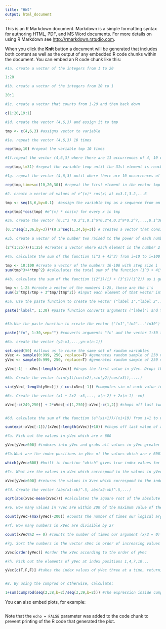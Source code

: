 ```yaml
---
title: "HW4"
output: html_document
---
```


This is an R Markdown document. Markdown is a simple formatting syntax for authoring HTML, PDF, and MS Word documents. For more details on using R Markdown see <http://rmarkdown.rstudio.com>.

When you click the **Knit** button a document will be generated that includes both content as well as the output of any embedded R code chunks within the document. You can embed an R code chunk like this:

```r
#1a. create a vector of the integers from 1 to 20

1:20

#1b. create a vector of the integers from 20 to 1

20:1

#1c. create a vector that counts from 1-20 and then back down

c(1:20,19:1) 

#1d. create the vector (4,6,3) and assign it to tmp

tmp <- c(4,6,3) #assigns vector to variable

#1e. repeat the vector (4,6,3) 10 times

rep(tmp,10) #repeat the variable tmp 10 times

#1f.repeat the vector (4,6,3) where there are 11 occurrences of 4, 10 occurrences of 6 and 10 occurrences of 3

rep(tmp,l=31) #repeat the variable temp until the 31st element is reached, then stop

#1g. repeat the vector (4,6,3) until where there are 10 occurrences of 4,20 occurrences of 6 and 30 occurrences of 3.

rep(tmp,times=c(10,20,30)) #repeat the first element in the vector tmp 10 times, the second element in the vector tmp 20 times, and the third element in the vector tmp 30 times.

#2. create a vector of values of e^(x)* cos(x) at x=3.1,3.2,...6

tmp <- seq(3,6,by=0.1)  #assign the variable tmp as a sequence from on the interval 3-6 with a step size of .1

exp(tmp)*cos(tmp) #e^(x) * cos(x) for every x in tmp

#3a. create the vector (0.1^3 *0.2^1,0.1^6*0.2^4,0.1^9*0.2^7,...,0.1^36*0.2^34)

(0.1^seq(3,36,by=3))*(0.2^seq(1,34,by=3)) # creates a vector that consists of .1 raised to every power in the sequence 3-36 with step size 3, then multiply each of those elements by .2 raised to each power in the sequence 1-34 with step size 3 to produce a vector of 12 elements.

#3b. create a vector of the number two raised to the power of each number in the sequence 1-25 divided by the that number in the sequence.

(2^(1:25))/(1:25) #creates a vector where each element is the number 2 raised to the power of each number in the sequence 1-25 with step size 1, divided by that number in the sequence.

#4a. calculate the sum of the function (i^3 + 4i^2) from i=10 to i=100

tmp <- 10:100 #create a vector of the numbers 10-100 with step size 1
sum(tmp^3+4*tmp^2) #calculates the total sum of the function (i^3 + 4i^2) for every i in temp

#4b. calculate the sum of the function ((2^i)/i) + (3^i)/(i^2)) as i goes from 1-25

tmp <- 1:25 #create a vector of the numbers 1-25, these are the i's
sum((2^tmp)/tmp + 3^tmp/(tmp^2)) #input each element of that vector into the function ((2^i)/i) + (3^i)/(i^2)) and sum up all of those elements

#5a. Use the paste function to create the vector ("label 1","label 2"...."label 30")

paste("label", 1:30) #paste function converts arguments ("label") and teh vector 1:30 to character strings and then concatenates them


#5b.Use the paste function to create the vector ("fn1","fn2"..."fn30")

paste("fn", 1:30,sep="") #converts arguments "fn" and the vector 1:30 to character strings and concatenates them, separating each value by the argument given in sep, in this case there is nothing separating them

#6a. create the vector (y2-x1,...,yn-x(n-1))

set.seed(50) #allows us to reuse the same set of random variables
xVec <- sample(0:999, 250, replace=T) #generates random sample of 250 values on the interval 0-999 and stores them as an x vector 
yVec <- sample(0:999, 250, replace=T) #generates random sample of 250 values on the interval 0-999 and stores them as a y vector

yVec[-1] - xVec[-length(xVec)] #drops the first value in yVec. Drops the last value in xVec. Subtracts the two to produce the desired vector.

#6b. Create the vector (sin(y1)/cos(x2),sin(y2)/cos(x3)),....)

sin(yVec[-length(yVec)]) / cos(xVec[-1]) #computes sin of each value in Yvec for each value other than the last value (becuase it was chopped off), then divides this by the cosine of each value in the xVec except the first value(because it was chopped off)

#6c. Create the vector (x1 + 2x2 -x3,..., x(n-2) + 2x(n-1) -xn)

xVec[-c(249,250)] + 2*xVec[-c(1,250)]-xVec[-c(1,2)] #chops off last two values of xVec for x1 since we are only going up to x(n-2) for this term.  Then chops off first and last term of x2 since we are only going from x2- x(n-1).  And finally chops off first and second term of x3 since we are going from x3 to xn.


#6d. calculate the sum of the function (e^(xi+1))/(xi+10) from i=1 to n-1

sum(exp(-xVec[-1])/(xVec[-length(xVec)]+10)) #chops off last value of xVec for first term since we are starting at x2 .  Then the other expression chops off the last value in Xvec since we are only going up to n-1

#7a. Pick out the values in yVec which are > 600

yVec[yVec>600] #indexes into yVec and grabs all values in yVec greater than 600

#7b.What are the index positions in yVec of the values which are > 600?

which(yVec>600) #built in function "which" gives true index values for logical object, in this case that the values in yVec are > 600

#7c. What are the values in xVec which correspond to the values in yVec which are > 600?

xVec[yVec>600] #returns the values in Xvec which correspond to the index values given by the logical argument yVec>600

#7d. Create the vector (abs(x1-xb)^.5, abs(x2-xb)^.5,...)

sqrt(abs(xVec-mean(xVec))) #calculates the square root of the absolute value of the each term of xVec minus the mean of Xvec for each value in Xvec.

#7e. How many values in Yvec are within 200 of the maximum value of the terms in yVec.

count(yVec>(max(yVec)-200)) #counts the number of times our logical argument is true, in this case our argument checks whether each term in yVec is within 200 of the maximum value in Yvec

#7f. How many numbers in xVec are divisible by 2?

count(xVec%%2 == 0) #counts the number of times our argument (x/2 = 0) is true in xVec

#7g. Sort the numbers in the vector xVec in order of increasing values in yVec

xVec[order(yVec)] #order the xVec according to the order of yVec

#7h. Pick out the elements of yVec at index positions 1,4,7,10...

yVec[c(T,F,F)] #takes the index values of yVec three at a time, returning the first, but not the second or third, and so on. 


#8. By using the cumprod or otherwise, calculate:

1+sum(cumprod(seq(2,38,b=2)/seq(3,39,b=2))) #The expression inside cumprod will evaluate to be a sequence, let's call S. Then cumprod will loop over each term in S.  Each time it does this it will be creating a new term, let's call T, that is the cumulative product of T and all prior T's in S (and obviously 1). The sum function then adds up all of these T's.

```

You can also embed plots, for example:

```
```

Note that the `echo = FALSE` parameter was added to the code chunk to prevent printing of the R code that generated the plot.
